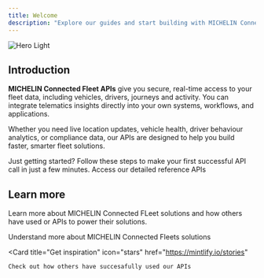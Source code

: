 ```yaml
---
title: Welcome
description: "Explore our guides and start building with MICHELIN Connected Fleets APIs.  Connect vehicles, drivers and journeys to your own systems in minutes."
---
```


<img className="block dark:hidden" src="/images/welcome_index.png" alt="Hero Light" />


## Introduction

**MICHELIN Connected Fleet APIs** give you secure, real-time access to your fleet data, including vehicles, drivers, journeys and activity.  You can integrate telematics insights directly into your own systems, workflows, and applications.

Whether you need live location updates, vehicle health, driver behaviour analytics, or compliance data, our APIs are designed to help you build faster, smarter fleet solutions.


<CardGroup cols={2}>
  <Card
    title="Quickstart"
    icon="pen-to-square"
    href="https://mintlify.com/docs/quickstart"
  >
    Just getting started?  Follow these steps to make your first successful API call in just a few minutes.

  </Card>
  <Card
    title="Choose an API"
    icon="binoculars"
    href="https://mintlify.com/docs/development"
  >
    Access our detailed reference APIs 
  </Card>
</CardGroup>


## Learn more

Learn more about MICHELIN Connected FLeet solutions and how others have used or APIs to power their solutions.  

<CardGroup cols={2}>
  <Card
    title="Explore our solutions"
    icon="code"
    href="https://mintlify.io/solution"
  >
    Understand more about MICHELIN Connected Fleets solutions
  </Card>

  <Card
    title="Get inspiration"
    icon="stars"
    href="https://mintlify.io/stories"
  >
    Check out how others have succesafully used our APIs
>
  </Card>
</CardGroup>
